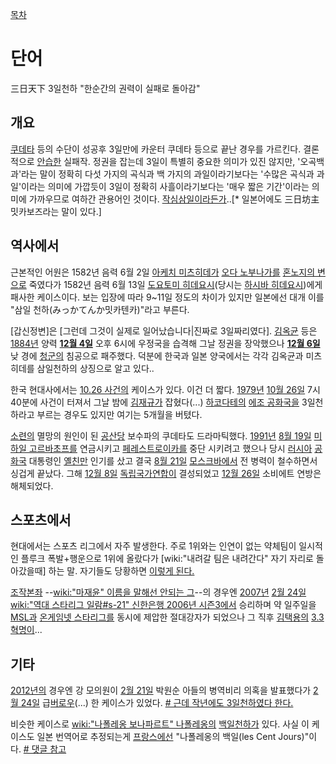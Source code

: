 [[목차]]
= 단어 =
三日天下 3일천하
"한순간의 권력이 실패로 돌아감"

== 개요 ==
[[쿠데타]] 등의 수단이 성공후 3일만에 카운터 쿠데타 등으로 끝난 경우를 가르킨다. 결론적으로 [[안습]]한 실패작. 정권을 잡는데 3일이 특별히 중요한 의미가 있진 않지만, '오곡백과'라는 말이 정확히 다섯 가지의 곡식과 백 가지의 과일이라기보다는 '수많은 곡식과 과일'이라는 의미에 가깝듯이 3일이 정확히 사흘이라기보다는 '매우 짧은 기간'이라는 의미에 가까우므로 여하간 관용어인 것이다. [[작심삼일]]이라든가..[* 일본어에도 三日坊主밋카보즈라는 말이 있다.]

== 역사에서 ==
근본적인 어원은 1582년 음력 6월 2일 [[아케치 미츠히데]]가 [[오다 노부나가]]를 [[혼노지의 변]]으로 죽였다가 1582년 음력 6월 13일 [[도요토미 히데요시]](당시는 [[하시바 히데요시]])에게 패사한 케이스이다. 보는 입장에 따라 9~11일 정도의 차이가 있지만 일본에선 대개 이를 "삼일 천하(みっかてんか밋카텐카)"라고 부른다. 

[갑신정변]은 [그런데 그것이 실제로 일어났습니다|진짜로 3일짜리였다]. [[김옥균]] 등은 [[1884년]] 양력 '''[[12월 4일]]''' 오후 6시에 우정국을 습격해 그날 정권을 장악했으나 '''[[12월 6일]]''' 낮 경에 [[청군]]의 침공으로 패주했다. 덕분에 한국과 일본 양국에서는 각각 김옥균과 미츠히데를 삼일천하의 상징으로 알고 있다..

한국 현대사에서는 [[10.26 사건]]의 케이스가 있다. 이건 더 짧다. [[1979년]] [[10월 26일]] 7시 40분에 사건이 터져서 그날 밤에 [[김재규]]가 잡혔다(...) [[하코다테]]의 [[에조 공화국]]을 3일천하라고 부르는 경우도 있지만 여기는 5개월을 버텼다. 

[[소련]]의 멸망의 원인이 된 [[공산당]] 보수파의 쿠데타도 드라마틱했다. [[1991년]] [[8월 19일]] [[미하일 고르바초프]]를 연금시키고 [[페레스트로이카]]를 중단 시키려고 했으나 당시 [[러시아]] [[공화국]] 대통령인 [[옐친]]만 인기를 샀고 결국 [[8월 21일]] [[모스크바]]에서 전 병력이 철수하면서 싱겁게 끝났다. 그해 [[12월 8일]] [[독립국가연합]]이 결성되었고 [[12월 26일]] 소비에트 연방은 해체되었다.
== 스포츠에서 ==
현대에서는 스포츠 리그에서 자주 발생한다. 주로 1위와는 인연이 없는 약체팀이 일시적인 플루크 폭발+행운으로 1위에 올랐다가 [wiki:"내려갈 팀은 내려간다" 자기 자리로 돌아갔을때] 하는 말. 자기들도 당황하면 [http://news.naver.com/sports/index.nhn?category=kbo&ctg=cartoon&mod=read&id=803&type=kbo_cartoon&office_id=223&article_id=0000000463 이렇게 된다.]

[[조작]][[본좌]] --[[wiki:"마재윤" 이름을 말해선 안되는 그]]--의 경우엔 [[2007년]] [[2월 24일]] [[wiki:"역대 스타리그 일람#s-21" 신한은행 2006년 시즌3]]에서 승리하며 약 일주일을 [[MSL]]과 [[온게임넷 스타리그]]를 동시에 제압한 절대강자가 되었으나 그 직후 [[김택용]]의 [[3.3 혁명]]이... 

== 기타 ==
[[2012년]]의 경우엔 강 모의원이 [[2월 21일]] 박원순 아들의 병역비리 의혹을 발표했다가 [[2월 24일]] 급[[버로우]](...) 한 케이스가 있었다. [http://www.ohmynews.com/NWS_Web/View/at_pg.aspx?CNTN_CD=A0001644243 # 근데 작년에도 3일천하였다 한다.]

비슷한 케이스로 [[wiki:"나폴레옹 보나파르트" 나폴레옹]]의 [[백일천하]]가 있다. 사실 이 케이스도 일본 번역어로 추정되는게 [[프랑스]]에선 "나폴레옹의 백일(les Cent Jours)"이다. [http://hyunk02.egloos.com/3979381 # 댓글 참고]
